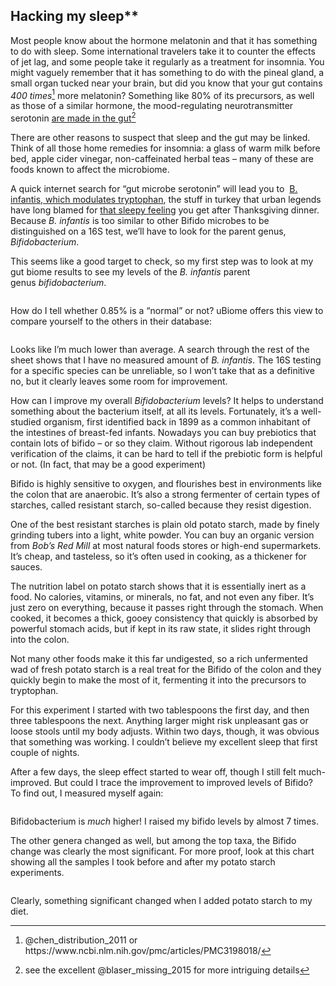 ## Hacking my sleep** {#experimentSleep}

Most people know about the hormone melatonin and that it has something to do with sleep. Some international travelers take it to counter the effects of jet lag, and some people take it regularly as a treatment for insomnia.  You might vaguely remember that it has something to do with the pineal gland, a small organ tucked near your brain, but did you know that your gut contains *400 times*^[@chen_distribution_2011 or https://www.ncbi.nlm.nih.gov/pmc/articles/PMC3198018/] more melatonin?  Something like 80% of its precursors, as well as those of a similar hormone, the mood-regulating neurotransmitter serotonin [are made in the gut](http://www.ncbi.nlm.nih.gov/pubmed/22968153)^[see the excellent @blaser_missing_2015 for more intriguing details]

There are other reasons to suspect that sleep and the gut may be linked. Think of all those home remedies for insomnia: a glass of warm milk before bed, apple cider vinegar, non-caffeinated herbal teas -- many of these are foods known to affect the microbiome. 

A quick internet search for "gut microbe serotonin" will lead you to  [B. infantis, which modulates tryptophan](http://www.pnas.org/content/108/7/3047.long), the stuff in turkey that urban legends have long blamed for [that sleepy feeling](http://www.webmd.com/food-recipes/features/the-truth-about-tryptophan) you get after Thanksgiving dinner. Because _B. infantis_ is too similar to other Bifido microbes to be distinguished on a 16S test, we'll have to look for the parent genus, _Bifidobacterium_.



This seems like a good target to check, so my first step was to look at my gut biome results to see my levels of the *B. infantis* parent genus *bifidobacterium*.

```r

```


How do I tell whether 0.85% is a "normal" or not? uBiome offers this view to compare yourself to the others in their database:

<image to be added later>

Looks like I'm much lower than average. A search through the rest of the sheet shows that I have no measured amount of *B. infantis*. The 16S testing for a specific species can be unreliable, so I won't take that as a definitive no, but it clearly leaves some room for improvement.

How can I improve my overall *Bifidobacterium* levels? It helps to understand something about the bacterium itself, at all its levels. Fortunately, it's a well-studied organism, first identified back in 1899 as a common inhabitant of the intestines of breast-fed infants. Nowadays you can buy prebiotics that contain lots of bifido – or so they claim. Without rigorous lab independent verification of the claims, it can be hard to tell if the prebiotic form is helpful or not. (In fact, that may be a good experiment)

Bifido is highly sensitive to oxygen, and flourishes best in environments like the colon that are anaerobic. It's also a strong fermenter of certain types of starches, called resistant starch, so-called because they resist digestion.

One of the best resistant starches is plain old potato starch, made by finely grinding tubers into a light, white powder. You can buy an organic version from *Bob's Red Mill* at most natural foods stores or high-end supermarkets. It's cheap, and tasteless, so it's often used in cooking, as a thickener for sauces.

The nutrition label on potato starch shows that it is essentially inert as a food. No calories, vitamins, or minerals, no fat, and not even any fiber. It's just zero on everything, because it passes right through the stomach. When cooked, it becomes a thick, gooey consistency that quickly is absorbed by powerful stomach acids, but if kept in its raw state, it slides right through into the colon.

Not many other foods make it this far undigested, so a rich unfermented wad of fresh potato starch is a real treat for the Bifido of the colon and they quickly begin to make the most of it, fermenting it into the precursors to tryptophan.

For this experiment I started with two tablespoons the first day, and then three tablespoons the next. Anything larger might risk unpleasant gas or loose stools until my body adjusts. Within two days, though, it was obvious that something was working. I couldn't believe my excellent sleep that first couple of nights.

After a few days, the sleep effect started to wear off, though I still felt much-improved. But could I trace the improvement to improved levels of Bifido? To find out, I measured myself again:

<image to be placed later>

Bifidobacterium is *much* higher! I raised my bifido levels by almost 7 times.

The other genera changed as well, but among the top taxa, the Bifido change was clearly the most significant. For more proof, look at this chart showing all the samples I took before and after my potato starch experiments.

<image to be added later>

Clearly, something significant changed when I added potato starch to my diet.
